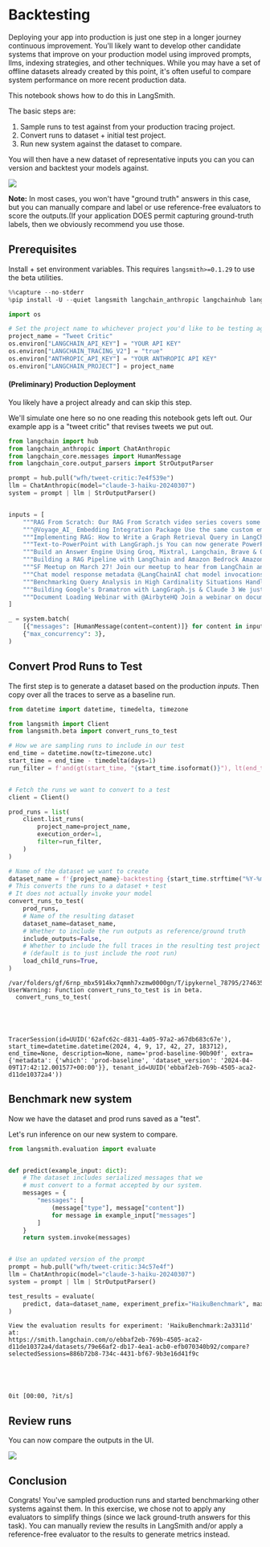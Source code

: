 # Backtesting

Deploying your app into production is just one step in a longer journey continuous improvement. You'll likely want to develop other candidate systems that improve on your production model using improved prompts, llms, indexing strategies, and other techniques. While you may have a set of offline datasets already created by this point, it's often useful to compare system performance on more recent production data.

This notebook shows how to do this in LangSmith.

The basic steps are:

1. Sample runs to test against from your production tracing project.
2. Convert runs to dataset + initial test project.
3. Run new system against the dataset to compare.

You will then have a new dataset of representative inputs you can you can version and backtest your models against.

![](./static/dataset_page.png)

**Note:** In most cases, you won't have "ground truth" answers in this case, but you can manually compare and label or use reference-free evaluators to score the outputs.(If your application DOES permit capturing ground-truth labels, then we obviously recommend you use those.

## Prerequisites

Install + set environment variables. This requires `langsmith>=0.1.29` to use the beta utilities.


```python
%%capture --no-stderr
%pip install -U --quiet langsmith langchain_anthropic langchainhub langchain
```


```python
import os

# Set the project name to whichever project you'd like to be testing against
project_name = "Tweet Critic"
os.environ["LANGCHAIN_API_KEY"] = "YOUR API KEY"
os.environ["LANGCHAIN_TRACING_V2"] = "true"
os.environ["ANTHROPIC_API_KEY"] = "YOUR ANTHROPIC API KEY"
os.environ["LANGCHAIN_PROJECT"] = project_name
```

#### (Preliminary) Production Deployment

You likely have a project already and can skip this step. 

We'll simulate one here so no one reading this notebook gets left out. 
Our example app is a "tweet critic" that revises tweets we put out.


```python
from langchain import hub
from langchain_anthropic import ChatAnthropic
from langchain_core.messages import HumanMessage
from langchain_core.output_parsers import StrOutputParser

prompt = hub.pull("wfh/tweet-critic:7e4f539e")
llm = ChatAnthropic(model="claude-3-haiku-20240307")
system = prompt | llm | StrOutputParser()


inputs = [
    """RAG From Scratch: Our RAG From Scratch video series covers some important RAG concepts in short, focused videos with code. This is the 10th video and it discusses query routing. Problem: We sometimes have multiple datastores (e.g., different vector DBs, SQL DBs, etc) and prompts to choose from based on a user query. Idea: Logical routing can use an LLM to decide which datastore is more appropriate. Semantic routing embeds the query and prompts, then chooses the best prompt based on similarity. Video: https://youtu.be/pfpIndq7Fi8 Code: https://github.com/langchain-ai/rag-from-scratch/blob/main/rag_from_scratch_10_and_11.ipynb""",
    """@Voyage_AI_ Embedding Integration Package Use the same custom embeddings that power Chat LangChain via the new langchain-voyageai package! Voyage AI builds custom embedding models that can improve retrieval quality. ChatLangChain: https://chat.langchain.com Python Docs: https://python.langchain.com/docs/integrations/providers/voyageai""",
    """Implementing RAG: How to Write a Graph Retrieval Query in LangChain Our friends at @neo4j have a nice guide on combining LLMs and graph databases. Blog:""",
    """Text-to-PowerPoint with LangGraph.js You can now generate PowerPoint presentations from text! @TheGreatBonnie wrote a guide showing how to use LangGraph.js, @tavilyai, and @CopilotKit to build a Next.js app for this. Tutorial: https://dev.to/copilotkit/how-to-build-an-ai-powered-powerpoint-generator-langchain-copilotkit-openai-nextjs-4c76 Repo: https://github.com/TheGreatBonnie/aipoweredpowerpointapp""",
    """Build an Answer Engine Using Groq, Mixtral, Langchain, Brave & OpenAI in 10 Min Our friends at @Dev__Digest have a tutorial on building an answer engine over the internet. Code: https://github.com/developersdigest/llm-answer-engine YouTube: https://youtube.com/watch?v=43ZCeBTcsS8&t=96s""",
    """Building a RAG Pipeline with LangChain and Amazon Bedrock Amazon Bedrock has great models for building LLM apps. This guide covers how to get started with them to build a RAG pipeline. https://gettingstarted.ai/langchain-bedrock/""",
    """SF Meetup on March 27! Join our meetup to hear from LangChain and Pulumi experts and learn about building AI-enabled capabilities. Sign up: https://meetup.com/san-francisco-pulumi-user-group/events/299491923/?utm_campaign=FY2024Q3_Meetup_PUG%20SF&utm_content=286236214&utm_medium=social&utm_source=twitter&hss_channel=tw-837770064870817792""",
    """Chat model response metadata @LangChainAI chat model invocations now include metadata like logprobs directly in the output. Upgrade your version of `langchain-core` to try it. PY: https://python.langchain.com/docs/modules/model_io/chat/logprobs JS: https://js.langchain.com/docs/integrations/chat/openai#generation-metadata""",
    """Benchmarking Query Analysis in High Cardinality Situations Handling high-cardinality categorical values can be challenging. This blog explores 6 different approaches you can take in these situations. Blog: https://blog.langchain.dev/high-cardinality""",
    """Building Google's Dramatron with LangGraph.js & Claude 3 We just released a long YouTube video (1.5 hours!) on building Dramatron using LangGraphJS and @AnthropicAI's Claude 3 "Haiku" model. It's a perfect fit for LangGraph.js and Haiku's speed. Check out the tutorial: https://youtube.com/watch?v=alHnQjyn7hg""",
    """Document Loading Webinar with @AirbyteHQ Join a webinar on document loading with PyAirbyte and LangChain on 3/14 at 10am PDT. Features our founding engineer @eyfriis and the @aaronsteers and Bindi Pankhudi team. Register: https://airbyte.com/session/airbyte-monthly-ai-demo""",
]

_ = system.batch(
    [{"messages": [HumanMessage(content=content)]} for content in inputs],
    {"max_concurrency": 3},
)
```

## Convert Prod Runs to Test

The first step is to generate a dataset based on the production _inputs_.
Then copy over all the traces to serve as a baseline run.


```python
from datetime import datetime, timedelta, timezone

from langsmith import Client
from langsmith.beta import convert_runs_to_test

# How we are sampling runs to include in our test
end_time = datetime.now(tz=timezone.utc)
start_time = end_time - timedelta(days=1)
run_filter = f'and(gt(start_time, "{start_time.isoformat()}"), lt(end_time, "{end_time.isoformat()}"))'


# Fetch the runs we want to convert to a test
client = Client()

prod_runs = list(
    client.list_runs(
        project_name=project_name,
        execution_order=1,
        filter=run_filter,
    )
)

# Name of the dataset we want to create
dataset_name = f'{project_name}-backtesting {start_time.strftime("%Y-%m-%d")}-{end_time.strftime("%Y-%m-%d")}'
# This converts the runs to a dataset + test
# It does not actually invoke your model
convert_runs_to_test(
    prod_runs,
    # Name of the resulting dataset
    dataset_name=dataset_name,
    # Whether to include the run outputs as reference/ground truth
    include_outputs=False,
    # Whether to include the full traces in the resulting test project
    # (default is to just include the root run)
    load_child_runs=True,
)
```

    /var/folders/gf/6rnp_mbx5914kx7qmmh7xzmw0000gn/T/ipykernel_78795/2746354860.py:27: UserWarning: Function convert_runs_to_test is in beta.
      convert_runs_to_test(





    TracerSession(id=UUID('62afc62c-d831-4a05-97a2-a67db683c67e'), start_time=datetime.datetime(2024, 4, 9, 17, 42, 27, 183712), end_time=None, description=None, name='prod-baseline-90b90f', extra={'metadata': {'which': 'prod-baseline', 'dataset_version': '2024-04-09T17:42:12.001577+00:00'}}, tenant_id=UUID('ebbaf2eb-769b-4505-aca2-d11de10372a4'))



## Benchmark new system

Now we have the dataset and prod runs saved as a "test".

Let's run inference on our new system to compare.


```python
from langsmith.evaluation import evaluate


def predict(example_input: dict):
    # The dataset includes serialized messages that we
    # must convert to a format accepted by our system.
    messages = {
        "messages": [
            (message["type"], message["content"])
            for message in example_input["messages"]
        ]
    }
    return system.invoke(messages)


# Use an updated version of the prompt
prompt = hub.pull("wfh/tweet-critic:34c57e4f")
llm = ChatAnthropic(model="claude-3-haiku-20240307")
system = prompt | llm | StrOutputParser()

test_results = evaluate(
    predict, data=dataset_name, experiment_prefix="HaikuBenchmark", max_concurrency=3
)
```

    View the evaluation results for experiment: 'HaikuBenchmark:2a3311d' at:
    https://smith.langchain.com/o/ebbaf2eb-769b-4505-aca2-d11de10372a4/datasets/79e66af2-db17-4ea1-acb0-efb070340b92/compare?selectedSessions=886b72b8-734c-4431-bf67-9b3e16d41f9c
    
    



    0it [00:00, ?it/s]


## Review runs

You can now compare the outputs in the UI.

![](./static/comparison_view.png)

## Conclusion

Congrats! You've sampled production runs and started benchmarking other systems against them.
In this exercise, we chose not to apply any evaluators to simplify things (since we lack ground-truth answers for this task).
You can manually review the results in LangSmith and/or apply a reference-free evaluator to the results to generate metrics instead.


```python

```
